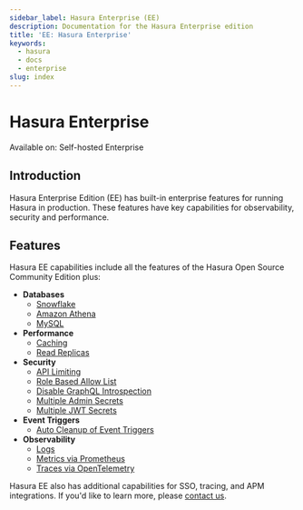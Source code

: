 ```yaml
---
sidebar_label: Hasura Enterprise (EE)
description: Documentation for the Hasura Enterprise edition
title: 'EE: Hasura Enterprise'
keywords:
  - hasura
  - docs
  - enterprise
slug: index
---
```



# <Enterprise /> Hasura Enterprise

<div className="badge badge--primary heading-badge">Available on: Self-hosted Enterprise</div>

## Introduction

Hasura Enterprise Edition (EE) has built-in enterprise features for running Hasura in production. These features have
key capabilities for observability, security and performance.

## Features

Hasura EE capabilities include all the features of the Hasura Open Source Community Edition plus:

- **Databases**
  - [Snowflake](/databases/snowflake/index.mdx)
  - [Amazon Athena](/databases/athena/index.mdx)
  - [MySQL](/databases/mysql/index.mdx) 
- **Performance**
  - [Caching](/enterprise/caching.mdx)
  - [Read Replicas](/databases/connect-db/read-replicas.mdx)
- **Security**
  - [API Limiting](/security/api-limits.mdx)
  - [Role Based Allow List](/security/allow-list.mdx/#role-based-allow-list)
  - [Disable GraphQL Introspection](/security/disable-graphql-introspection.mdx)
  - [Multiple Admin Secrets](/security/multiple-admin-secrets.mdx)
  - [Multiple JWT Secrets](/security/multiple-jwt-secrets.mdx)
- **Event Triggers**
  - [Auto Cleanup of Event Triggers](/event-triggers/clean-up/auto-cleanup.mdx)
- **Observability**
  - [Logs](/deployment/logging.mdx)
  - [Metrics via Prometheus](/enterprise/metrics.mdx)
  - [Traces via OpenTelemetry](/enterprise/opentelemetry.mdx)

Hasura EE also has additional capabilities for SSO, tracing, and APM integrations. If you'd like to learn more, please
[contact us](mailto:sales@hasura.io).
